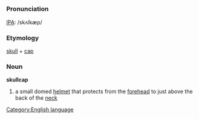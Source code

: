 =={{en}}==
[[Category:English language]]
===Pronunciation===
[[IPA]]: /skʌlkæp/
===Etymology===
[[skull]] + [[cap]]
===Noun===
'''skullcap'''
#a small domed [[helmet]] that protects from the [[forehead]] to just above the back of the [[neck]]